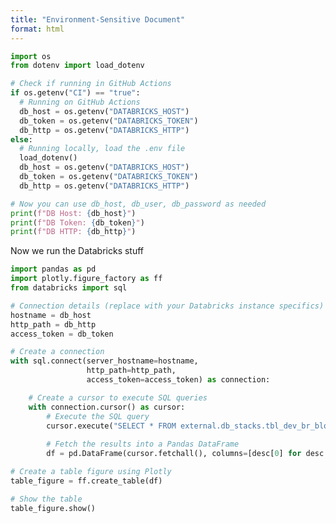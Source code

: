 ```yaml
---
title: "Environment-Sensitive Document"
format: html
---
```


```python
import os
from dotenv import load_dotenv

# Check if running in GitHub Actions
if os.getenv("CI") == "true":
  # Running on GitHub Actions
  db_host = os.getenv("DATABRICKS_HOST")
  db_token = os.getenv("DATABRICKS_TOKEN")
  db_http = os.getenv("DATABRICKS_HTTP")
else:
  # Running locally, load the .env file
  load_dotenv()
  db_host = os.getenv("DATABRICKS_HOST")
  db_token = os.getenv("DATABRICKS_TOKEN")
  db_http = os.getenv("DATABRICKS_HTTP")

# Now you can use db_host, db_user, db_password as needed
print(f"DB Host: {db_host}")
print(f"DB Token: {db_token}")
print(f"DB HTTP: {db_http}")
```

Now we run the Databricks stuff
```python
import pandas as pd
import plotly.figure_factory as ff
from databricks import sql

# Connection details (replace with your Databricks instance specifics)
hostname = db_host
http_path = db_http
access_token = db_token

# Create a connection
with sql.connect(server_hostname=hostname,
                 http_path=http_path,
                 access_token=access_token) as connection:

    # Create a cursor to execute SQL queries
    with connection.cursor() as cursor:
        # Execute the SQL query
        cursor.execute("SELECT * FROM external.db_stacks.tbl_dev_br_blocks LIMIT 5")
        
        # Fetch the results into a Pandas DataFrame
        df = pd.DataFrame(cursor.fetchall(), columns=[desc[0] for desc in cursor.description])

# Create a table figure using Plotly
table_figure = ff.create_table(df)

# Show the table
table_figure.show()

```
